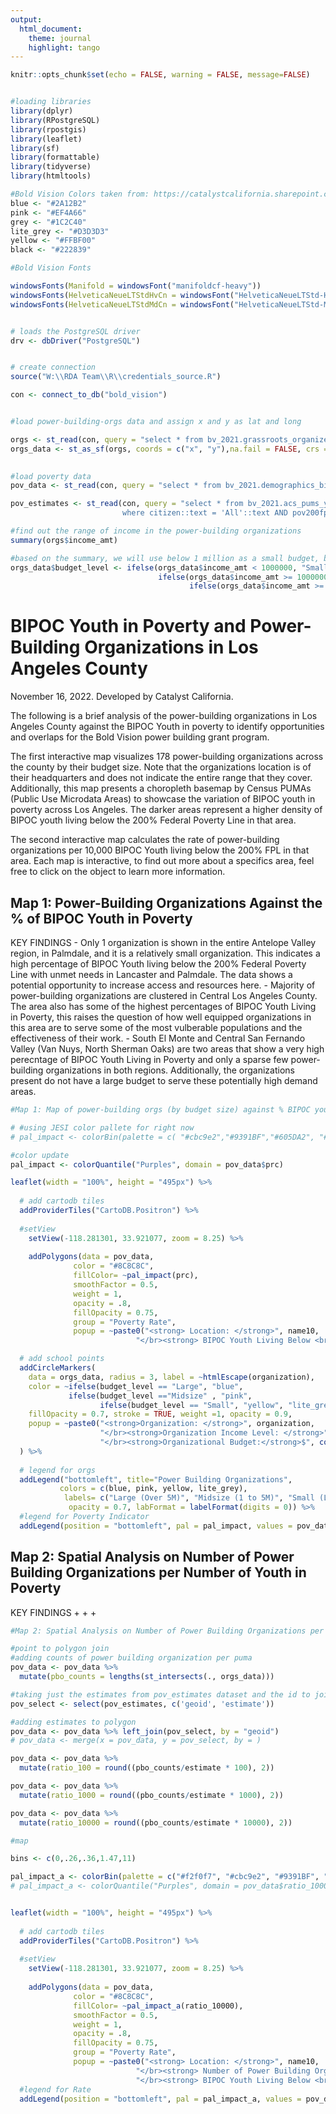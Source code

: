 ```yaml
---
output:
  html_document:
    theme: journal
    highlight: tango
---
```


```r
knitr::opts_chunk$set(echo = FALSE, warning = FALSE, message=FALSE)


#loading libraries
library(dplyr)  
library(RPostgreSQL) 
library(rpostgis) 
library(leaflet)
library(sf)
library(formattable)
library(tidyverse)
library(htmltools)

#Bold Vision Colors taken from: https://catalystcalifornia.sharepoint.com/sites/Portal/AP%20Projects/Communications/APCA%20-%20Communications/Brand%20Guide%20Materials%20and%20Guidance/Logos/APCA%20Coalition%20Logos/BOLD-VISION%20-%20Style%20Guide%202020.pdf
blue <- "#2A12B2"
pink <- "#EF4A66"
grey <- "#1C2C40"
lite_grey <- "#D3D3D3"
yellow <- "#FFBF00"
black <- "#222839"

#Bold Vision Fonts

windowsFonts(Manifold = windowsFont("manifoldcf-heavy"))
windowsFonts(HelveticaNeueLTStdHvCn = windowsFont("HelveticaNeueLTStd-HvCn"))
windowsFonts(HelveticaNeueLTStdMdCn = windowsFont("HelveticaNeueLTStd-MdCn"))


# loads the PostgreSQL driver
drv <- dbDriver("PostgreSQL")


# create connection
source("W:\\RDA Team\\R\\credentials_source.R")

con <- connect_to_db("bold_vision")


#load power-building-orgs data and assign x and y as lat and long

orgs <- st_read(con, query = "select * from bv_2021.grassroots_organizers_and_base_builders_budget")
orgs_data <- st_as_sf(orgs, coords = c("x", "y"),na.fail = FALSE, crs = 4326)

  
#load poverty data
pov_data <- st_read(con, query = "select * from bv_2021.demographics_bipoc_youth_poverty_puma_2019_geom")

pov_estimates <- st_read(con, query = "select * from bv_2021.acs_pums_youth_bipoc_pov200fpl_puma_2019_5yr
                         where citizen::text = 'All'::text AND pov200fpl::text = '200 FPL'::text AND age::text = 'Age 0-24'::text AND geoid::text ~~ '037%'::text")

#find out the range of income in the power-building organizations
summary(orgs$income_amt)

#based on the summary, we will use below 1 million as a small budget, between 1 and 5 million as medium budget and more than 5 million as a large budget. 
orgs_data$budget_level <- ifelse(orgs_data$income_amt < 1000000, "Small", 
                                 ifelse(orgs_data$income_amt >= 1000000 & orgs_data$income_amt < 5000000, "Midsize",
                                        ifelse(orgs_data$income_amt >= 5000000, "Large", "data_na")))
```


# BIPOC Youth in Poverty and Power-Building Organizations in Los Angeles County  

November 16, 2022. 
Developed by Catalyst California. 

The following is a brief analysis of the power-building organizations in Los Angeles County against the BIPOC Youth in poverty to identify opportunities and overlaps for the Bold Vision power building grant program. 

The first interactive map visualizes 178 power-building organizations across the county by their budget size. Note that the organizations location is of their headquarters and does not indicate the entire range that they cover. Additionally, this map presents a choropleth basemap by Census PUMAs (Public Use Microdata Areas) to showcase the variation of BIPOC youth in poverty across Los Angeles. The darker areas represent a higher density of BIPOC youth living below the 200% Federal Poverty Line in that area. 

The second interactive map calculates the rate of power-building organizations per 10,000 BIPOC Youth living below the 200% FPL in that area. Each map is interactive, to find out more about a specifics area, feel free to click on the object to learn more information. 

## Map 1: Power-Building Organizations Against the % of BIPOC Youth in Poverty 
KEY FINDINGS 
- Only 1 organization is shown in the entire Antelope Valley region, in Palmdale, and it is a relatively small organization. This indicates a high percentage of BIPOC Youth living below the 200% Federal Poverty Line with unmet needs in Lancaster and Palmdale. The data shows a potential opportunity to increase access and resources here. 
- Majority of power-building organizations are clustered in Central Los Angeles County. The area also has some of the highest percentages of BIPOC Youth Living in Poverty, this raises the question of how well equipped organizations in this area are to serve some of the most vulberable populations and the effectiveness of their work. 
- South El Monte and Central San Fernando Valley (Van Nuys, North Sherman Oaks) are two areas that show a very high perecntage of BIPOC Youth Living in Poverty and only a sparse few power-building organizations in both regions. Additionally, the organizations present do not have a large budget to serve these potentially high demand areas. 

```r
#Map 1: Map of power-building orgs (by budget size) against % BIPOC youth in poverty

# #using JESI color pallete for right now
# pal_impact <- colorBin(palette = c( "#cbc9e2","#9391BF","#605DA2", "#54278f"), domain = pov_data$prc, bins = 4, reverse = FALSE, pretty = FALSE)

#color update
pal_impact <- colorQuantile("Purples", domain = pov_data$prc)

leaflet(width = "100%", height = "495px") %>%
  
  # add cartodb tiles
  addProviderTiles("CartoDB.Positron") %>% 
  
  #setView
    setView(-118.281301, 33.921077, zoom = 8.25) %>%
  
    addPolygons(data = pov_data,
              color = "#8C8C8C",
              fillColor= ~pal_impact(prc),
              smoothFactor = 0.5,
              weight = 1,
              opacity = .8,
              fillOpacity = 0.75,
              group = "Poverty Rate",
              popup = ~paste0("<strong> Location: </strong>", name10,
                            "</br><strong> BIPOC Youth Living Below <br> 200% Federal Poverty Line: </strong>", round(prc*100, 1), "%" )) %>%

  # add school points
  addCircleMarkers(
    data = orgs_data, radius = 3, label = ~htmlEscape(organization), 
    color = ~ifelse(budget_level == "Large", "blue",
             ifelse(budget_level =="Midsize" , "pink", 
                    ifelse(budget_level == "Small", "yellow", "lite_grey"))),
    fillOpacity = 0.7, stroke = TRUE, weight =1, opacity = 0.9,
    popup = ~paste0("<strong>Organization: </strong>", organization, 
                    "</br><strong>Organization Income Level: </strong>", budget_level,
                    "</br><strong>Organizational Budget:</strong>$", comma(income_amt))
  ) %>% 
  
  # legend for orgs
  addLegend("bottomleft", title="Power Building Organizations",
           colors = c(blue, pink, yellow, lite_grey),
            labels= c("Large (Over 5M)", "Midsize (1 to 5M)", "Small (Less than 1M)", "Data Not Available"),
             opacity = 0.7, labFormat = labelFormat(digits = 0)) %>%
  #legend for Poverty Indicator
  addLegend(position = "bottomleft", pal = pal_impact, values = pov_data$prc, opacity = .8, title = "BIPOC Youth Living Below <br> 200% Federal Poverty Line")

```

## Map 2: Spatial Analysis on Number of Power Building Organizations per Number of Youth in Poverty  
KEY FINDINGS 
+ 
+ 
+ 
```r

#Map 2: Spatial Analysis on Number of Power Building Organizations per Number of Youth in Poverty 

#point to polygon join
#adding counts of power building organization per puma
pov_data <- pov_data %>%
  mutate(pbo_counts = lengths(st_intersects(., orgs_data)))

#taking just the estimates from pov_estimates dataset and the id to join with 
pov_select <- select(pov_estimates, c('geoid', 'estimate'))

#adding estimates to polygon
pov_data <- pov_data %>% left_join(pov_select, by = "geoid")
# pov_data <- merge(x = pov_data, y = pov_select, by = )

pov_data <- pov_data %>%
  mutate(ratio_100 = round((pbo_counts/estimate * 100), 2))

pov_data <- pov_data %>%
  mutate(ratio_1000 = round((pbo_counts/estimate * 1000), 2))

pov_data <- pov_data %>%
  mutate(ratio_10000 = round((pbo_counts/estimate * 10000), 2))

#map

bins <- c(0,.26,.36,1.47,11)

pal_impact_a <- colorBin(palette = c("#f2f0f7", "#cbc9e2", "#9391BF", "#605DA2"), domain = pov_data$ratio_10000, bins = bins, reverse = FALSE, pretty = FALSE)
# pal_impact_a <- colorQuantile("Purples", domain = pov_data$ratio_10000)


leaflet(width = "100%", height = "495px") %>%
  
  # add cartodb tiles
  addProviderTiles("CartoDB.Positron") %>% 
  
  #setView
    setView(-118.281301, 33.921077, zoom = 8.25) %>%
  
    addPolygons(data = pov_data,
              color = "#8C8C8C",
              fillColor= ~pal_impact_a(ratio_10000),
              smoothFactor = 0.5,
              weight = 1,
              opacity = .8,
              fillOpacity = 0.75,
              group = "Poverty Rate",
              popup = ~paste0("<strong> Location: </strong>", name10,
                            "</br><strong> Number of Power Building Organization per 10,000 BIPOC Youth living in Poverty: </strong>", ratio_10000,
                            "</br><strong> BIPOC Youth Living Below <br> 200% Federal Poverty Line: </strong>", round(prc*100, 1), "%"))  %>%
  #legend for Rate 
  addLegend(position = "bottomleft", pal = pal_impact_a, values = pov_data$ratio_10000, opacity = .8, title = "Number of Power Building Organization per 10,000 BIPOC Youth living in Poverty")

```